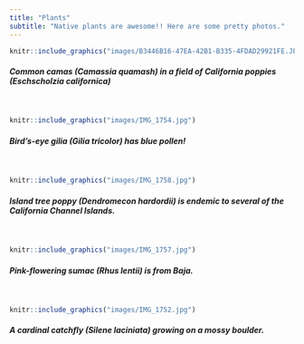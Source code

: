 ```yaml
---
title: "Plants"
subtitle: "Native plants are awesome!! Here are some pretty photos."
---
```



```r
knitr::include_graphics("images/B3446B16-47EA-42B1-B335-4FDAD29921FE.JPG")
```
##### Common camas (Camassia quamash) in a field of California poppies (Eschscholzia californica)
<br>
```r
knitr::include_graphics("images/IMG_1754.jpg")
```
##### Bird's-eye gilia (Gilia tricolor) has blue pollen!
<br>
```r
knitr::include_graphics("images/IMG_1758.jpg")
```
##### Island tree poppy (Dendromecon hardordii) is endemic to several of the California Channel Islands. 
<br>
```r
knitr::include_graphics("images/IMG_1757.jpg")
```
##### Pink-flowering sumac (Rhus lentii) is from Baja.
<br>
```r
knitr::include_graphics("images/IMG_1752.jpg")
```
##### A cardinal catchfly (Silene laciniata) growing on a mossy boulder.
